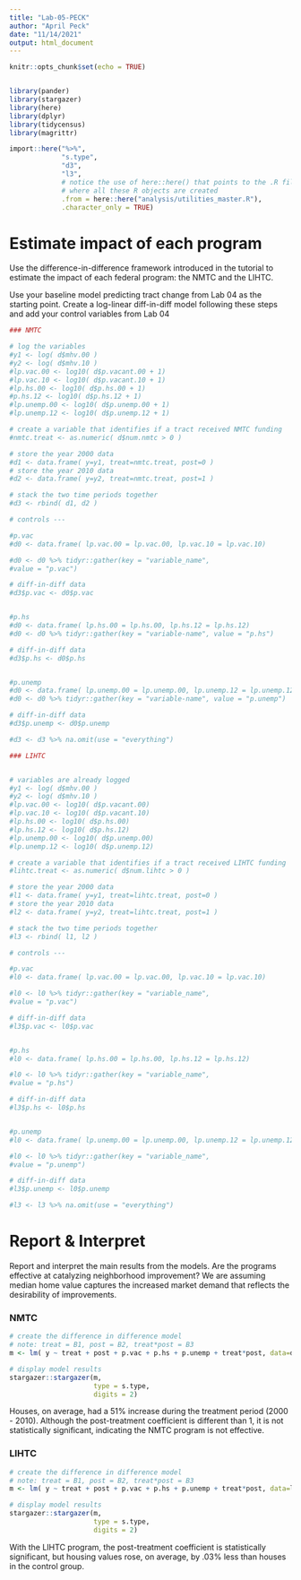 ```yaml
---
title: "Lab-05-PECK"
author: "April Peck"
date: "11/14/2021"
output: html_document
---
```


```r
knitr::opts_chunk$set(echo = TRUE)


library(pander)
library(stargazer)
library(here)
library(dplyr)
library(tidycensus)
library(magrittr)

import::here("%>%",
             "s.type",
             "d3",
             "l3",
             # notice the use of here::here() that points to the .R file
             # where all these R objects are created
             .from = here::here("analysis/utilities_master.R"),
             .character_only = TRUE)

```

# Estimate impact of each program
Use the difference-in-difference framework introduced in the tutorial to estimate the impact of each federal program: the NMTC and the LIHTC.

Use your baseline model predicting tract change from Lab 04 as the starting point.
Create a log-linear diff-in-diff model following these steps and add your control variables from Lab 04



```r

### NMTC

# log the variables
#y1 <- log( d$mhv.00 )
#y2 <- log( d$mhv.10 )
#lp.vac.00 <- log10( d$p.vacant.00 + 1)
#lp.vac.10 <- log10( d$p.vacant.10 + 1)
#lp.hs.00 <- log10( d$p.hs.00 + 1)
#p.hs.12 <- log10( d$p.hs.12 + 1)
#lp.unemp.00 <- log10( d$p.unemp.00 + 1)
#lp.unemp.12 <- log10( d$p.unemp.12 + 1)

# create a variable that identifies if a tract received NMTC funding
#nmtc.treat <- as.numeric( d$num.nmtc > 0 )

# store the year 2000 data
#d1 <- data.frame( y=y1, treat=nmtc.treat, post=0 )
# store the year 2010 data
#d2 <- data.frame( y=y2, treat=nmtc.treat, post=1 )

# stack the two time periods together
#d3 <- rbind( d1, d2 )

# controls ---

#p.vac
#d0 <- data.frame( lp.vac.00 = lp.vac.00, lp.vac.10 = lp.vac.10)

#d0 <- d0 %>% tidyr::gather(key = "variable_name",
#value = "p.vac")

# diff-in-diff data
#d3$p.vac <- d0$p.vac


#p.hs
#d0 <- data.frame( lp.hs.00 = lp.hs.00, lp.hs.12 = lp.hs.12)
#d0 <- d0 %>% tidyr::gather(key = "variable-name", value = "p.hs")

# diff-in-diff data
#d3$p.hs <- d0$p.hs


#p.unemp
#d0 <- data.frame( lp.unemp.00 = lp.unemp.00, lp.unemp.12 = lp.unemp.12)
#d0 <- d0 %>% tidyr::gather(key = "variable-name", value = "p.unemp")

# diff-in-diff data
#d3$p.unemp <- d0$p.unemp

#d3 <- d3 %>% na.omit(use = "everything")


```



```r

### LIHTC


# variables are already logged
#y1 <- log( d$mhv.00 )
#y2 <- log( d$mhv.10 )
#lp.vac.00 <- log10( d$p.vacant.00)
#lp.vac.10 <- log10( d$p.vacant.10)
#lp.hs.00 <- log10( d$p.hs.00)
#lp.hs.12 <- log10( d$p.hs.12)
#lp.unemp.00 <- log10( d$p.unemp.00)
#lp.unemp.12 <- log10( d$p.unemp.12)

# create a variable that identifies if a tract received LIHTC funding
#lihtc.treat <- as.numeric( d$num.lihtc > 0 )

# store the year 2000 data
#l1 <- data.frame( y=y1, treat=lihtc.treat, post=0 )
# store the year 2010 data
#l2 <- data.frame( y=y2, treat=lihtc.treat, post=1 )

# stack the two time periods together
#l3 <- rbind( l1, l2 )

# controls ---

#p.vac
#l0 <- data.frame( lp.vac.00 = lp.vac.00, lp.vac.10 = lp.vac.10)

#l0 <- l0 %>% tidyr::gather(key = "variable_name",
#value = "p.vac")

# diff-in-diff data
#l3$p.vac <- l0$p.vac


#p.hs
#l0 <- data.frame( lp.hs.00 = lp.hs.00, lp.hs.12 = lp.hs.12)

#l0 <- l0 %>% tidyr::gather(key = "variable_name",
#value = "p.hs")

# diff-in-diff data
#l3$p.hs <- l0$p.hs


#p.unemp
#l0 <- data.frame( lp.unemp.00 = lp.unemp.00, lp.unemp.12 = lp.unemp.12)

#l0 <- l0 %>% tidyr::gather(key = "variable_name",
#value = "p.unemp")

# diff-in-diff data
#l3$p.unemp <- l0$p.unemp

#l3 <- l3 %>% na.omit(use = "everything")

```

# Report & Interpret
Report and interpret the main results from the models. Are the programs effective at catalyzing neighborhood improvement? We are assuming median home value captures the increased market demand that reflects the desirability of improvements.

### NMTC
```r

# create the difference in difference model
# note: treat = B1, post = B2, treat*post = B3
m <- lm( y ~ treat + post + p.vac + p.hs + p.unemp + treat*post, data=d3, na.rm = TRUE )

# display model results
stargazer::stargazer(m,
                     type = s.type,
                     digits = 2)
```

Houses, on average, had a 51% increase during the treatment period (2000 - 2010). Although the post-treatment coefficient is different than 1, it is not statistically significant, indicating the NMTC program is not effective.


### LIHTC
```r

# create the difference in difference model
# note: treat = B1, post = B2, treat*post = B3
m <- lm( y ~ treat + post + p.vac + p.hs + p.unemp + treat*post, data=l3 )

# display model results
stargazer::stargazer(m,
                     type = s.type,
                     digits = 2)
```

With the LIHTC program, the post-treatment coefficient is statistically significant, but housing values rose, on average, by .03% less than houses in the control group.
